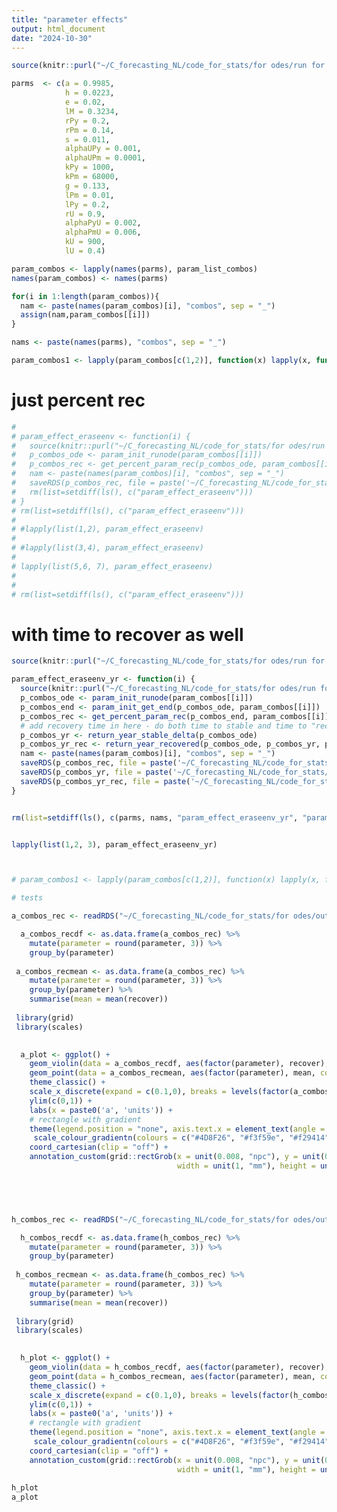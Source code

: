 ```yaml
---
title: "parameter effects"
output: html_document
date: "2024-10-30"
---
```


```r
source(knitr::purl("~/C_forecasting_NL/code_for_stats/for odes/run for parameter effects.Rmd", quiet=TRUE))

parms  <- c(a = 0.9985, 
            h = 0.0223,
            e = 0.02,
            lM = 0.3234,
            rPy = 0.2,
            rPm = 0.14,
            s = 0.011,
            alphaUPy = 0.001,
            alphaUPm = 0.0001, 
            kPy = 1000,
            kPm = 68000, 
            g = 0.133,
            lPm = 0.01,
            lPy = 0.2,
            rU = 0.9,
            alphaPyU = 0.002, 
            alphaPmU = 0.006, 
            kU = 900,
            lU = 0.4)

param_combos <- lapply(names(parms), param_list_combos)
names(param_combos) <- names(parms)

for(i in 1:length(param_combos)){
  nam <- paste(names(param_combos)[i], "combos", sep = "_")
  assign(nam,param_combos[[i]])
}

nams <- paste(names(parms), "combos", sep = "_")

param_combos1 <- lapply(param_combos[c(1,2)], function(x) lapply(x, function(y) list(y[[1]],y[[47]])))
```


# just percent rec
```r
# 
# param_effect_eraseenv <- function(i) {
#   source(knitr::purl("~/C_forecasting_NL/code_for_stats/for odes/run for parameter effects.Rmd", quiet=TRUE))
#   p_combos_ode <- param_init_runode(param_combos[[i]])
#   p_combos_rec <- get_percent_param_rec(p_combos_ode, param_combos[[i]])
#   nam <- paste(names(param_combos)[i], "combos", sep = "_")
#   saveRDS(p_combos_rec, file = paste('~/C_forecasting_NL/code_for_stats/for odes/outputs/',nam,'_rec.RDS'))
#   rm(list=setdiff(ls(), c("param_effect_eraseenv")))
# }
# rm(list=setdiff(ls(), c("param_effect_eraseenv")))
# 
# #lapply(list(1,2), param_effect_eraseenv)
# 
# #lapply(list(3,4), param_effect_eraseenv)
# 
# lapply(list(5,6, 7), param_effect_eraseenv)
# 
# 
# rm(list=setdiff(ls(), c("param_effect_eraseenv")))

```


# with time to recover as well
```r
source(knitr::purl("~/C_forecasting_NL/code_for_stats/for odes/run for parameter effects.Rmd", quiet=TRUE))

param_effect_eraseenv_yr <- function(i) {
  source(knitr::purl("~/C_forecasting_NL/code_for_stats/for odes/run for parameter effects.Rmd", quiet=TRUE))
  p_combos_ode <- param_init_runode(param_combos[[i]])
  p_combos_end <- param_init_get_end(p_combos_ode, param_combos[[i]])
  p_combos_rec <- get_percent_param_rec(p_combos_end, param_combos[[i]])
  # add recovery time in here - do both time to stable and time to "recovered"
  p_combos_yr <- return_year_stable_delta(p_combos_ode)
  p_combos_yr_rec <- return_year_recovered(p_combos_ode, p_combos_yr, param_combos[[i]])
  nam <- paste(names(param_combos)[i], "combos", sep = "_")
  saveRDS(p_combos_rec, file = paste('~/C_forecasting_NL/code_for_stats/for odes/outputs/', nam, '_rec.RDS'))
  saveRDS(p_combos_yr, file = paste('~/C_forecasting_NL/code_for_stats/for odes/outputs/', nam, '_stable_yr.RDS'))
  saveRDS(p_combos_yr_rec, file = paste('~/C_forecasting_NL/code_for_stats/for odes/outputs/', nam, '_rec_yr.RDS'))
}


rm(list=setdiff(ls(), c(parms, nams, "param_effect_eraseenv_yr", "param_combos")))


lapply(list(1,2, 3), param_effect_eraseenv_yr)



# param_combos1 <- lapply(param_combos[c(1,2)], function(x) lapply(x, function(y) list(y[[1]],y[[47]])))
```




```r
# tests

a_combos_rec <- readRDS("~/C_forecasting_NL/code_for_stats/for odes/outputs/ a_combos _rec.RDS")

  a_combos_recdf <- as.data.frame(a_combos_rec) %>%
    mutate(parameter = round(parameter, 3)) %>% 
    group_by(parameter)
  
 a_combos_recmean <- as.data.frame(a_combos_rec) %>%
    mutate(parameter = round(parameter, 3)) %>% 
    group_by(parameter) %>%
    summarise(mean = mean(recover))
  
 library(grid)
 library(scales)

 
  a_plot <- ggplot() +
    geom_violin(data = a_combos_recdf, aes(factor(parameter), recover), size = 0.5) +
    geom_point(data = a_combos_recmean, aes(factor(parameter), mean, colour = mean)) +
    theme_classic() +
    scale_x_discrete(expand = c(0.1,0), breaks = levels(factor(a_combos_recmean$parameter))[c(T, rep(F, 1))])+
    ylim(c(0,1)) +
    labs(x = paste0('a', 'units')) +
    # rectangle with gradient
    theme(legend.position = "none", axis.text.x = element_text(angle = 90, vjust = 0.5, hjust = 1), axis.text.y = element_blank()) +
     scale_colour_gradientn(colours = c("#4D8F26", "#f3f59e", "#f29414"), values = c(1, 0.5, 0), limits = c(0, 1)) +
    coord_cartesian(clip = "off") +
    annotation_custom(grid::rectGrob(x = unit(0.008, "npc"), y = unit(0.5, "npc"),
                                     width = unit(1, "mm"), height = unit(25, "mm"), gp = gpar(col = NA, fill = grid::linearGradient(colour = c("#f29414", "#f3f59e", "#4D8F26"), stops = c(0, 0.5, 1)), lwd = unit(0.1, "pt"))))
  




h_combos_rec <- readRDS("~/C_forecasting_NL/code_for_stats/for odes/outputs/ h_combos _rec.RDS")

  h_combos_recdf <- as.data.frame(h_combos_rec) %>%
    mutate(parameter = round(parameter, 3)) %>% 
    group_by(parameter)
  
 h_combos_recmean <- as.data.frame(h_combos_rec) %>%
    mutate(parameter = round(parameter, 3)) %>% 
    group_by(parameter) %>%
    summarise(mean = mean(recover))
  
 library(grid)
 library(scales)

 
  h_plot <- ggplot() +
    geom_violin(data = h_combos_recdf, aes(factor(parameter), recover), size = 0.5) +
    geom_point(data = h_combos_recmean, aes(factor(parameter), mean, colour = mean)) +
    theme_classic() +
    scale_x_discrete(expand = c(0.1,0), breaks = levels(factor(h_combos_recmean$parameter))[c(T, rep(F, 1))])+
    ylim(c(0,1)) +
    labs(x = paste0('a', 'units')) +
    # rectangle with gradient
    theme(legend.position = "none", axis.text.x = element_text(angle = 90, vjust = 0.5, hjust = 1), axis.text.y = element_blank()) +
     scale_colour_gradientn(colours = c("#4D8F26", "#f3f59e", "#f29414"), values = c(1, 0.5, 0), limits = c(0, 1)) +
    coord_cartesian(clip = "off") +
    annotation_custom(grid::rectGrob(x = unit(0.008, "npc"), y = unit(0.5, "npc"),
                                     width = unit(1, "mm"), height = unit(25, "mm"), gp = gpar(col = NA, fill = grid::linearGradient(colour = c("#f29414", "#f3f59e", "#4D8F26"), stops = c(0, 0.5, 1)), lwd = unit(0.1, "pt"))))
  
h_plot
a_plot
```
